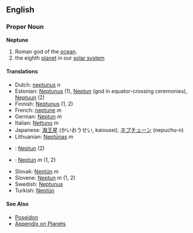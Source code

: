 ==English==

=== Proper Noun ===
'''Neptune'''

# Roman god of the [[ocean]].
# the eighth [[planet]] in our [[solar system]]

==== Translations ====
*Dutch: [[neptunus]] ''n''
*Estonian: [[Neptunus]] (1), [[Neptun]] (god in equator-crossing ceremonies), [[Neptuun]] (2) 
*Finnish: [[Neptunus]] (1, 2)
*French: [[neptune]] ''m''
*German: [[Neptun]] ''m''
*Italian: [[Nettuno]] ''m''
*Japanese: [[海王星]] (かいおうせい, kaiousei), [[ネプチューン]] (nepuchu-n)
*Lithuanian: [[Neptūnas]] ''m''
*{{ms}}: [[Neptun]] (2)
*{{pl}}: [[Neptun]] ''m'' (1, 2)
*Slovak: [[Neptún]] ''m''
*Slovene: [[Neptun]] ''m'' (1, 2)
*Swedish: [[Neptunus]]
*Turkish: [[Neptün]]

==== See Also ====
* [[Poseidon]]
*[[Wiktionary_Appendix:Planets|Appendix on Planets]]
